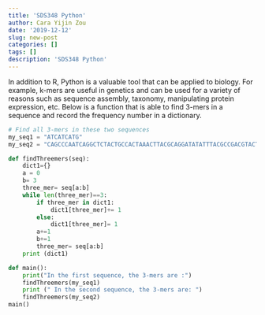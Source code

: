 ```yaml
---
title: 'SDS348 Python'
author: Cara Yijin Zou
date: '2019-12-12'
slug: new-post
categories: []
tags: []
description: 'SDS348 Python'
---
```


In addition to R, Python is a valuable tool that can be applied to biology. For example, k-mers are useful in genetics and can be used for a variety of reasons such as sequence assembly, taxonomy, manipulating protein expression, etc. Below is a function that is able to find 3-mers in a sequence and record the frequency number in a dictionary. 
```python
# Find all 3-mers in these two sequences
my_seq1 = "ATCATCATG"
my_seq2 = "CAGCCCAATCAGGCTCTACTGCCACTAAACTTACGCAGGATATATTTACGCCGACGTACT"

def findThreemers(seq):
    dict1={}
    a = 0 
    b= 3
    three_mer= seq[a:b]
    while len(three_mer)==3: 
        if three_mer in dict1: 
            dict1[three_mer]+= 1
        else: 
            dict1[three_mer]= 1
        a+=1
        b+=1
        three_mer= seq[a:b]
    print (dict1)

def main(): 
    print("In the first sequence, the 3-mers are :")
    findThreemers(my_seq1)
    print (" In the second sequence, the 3-mers are: ")
    findThreemers(my_seq2)
main()
```




